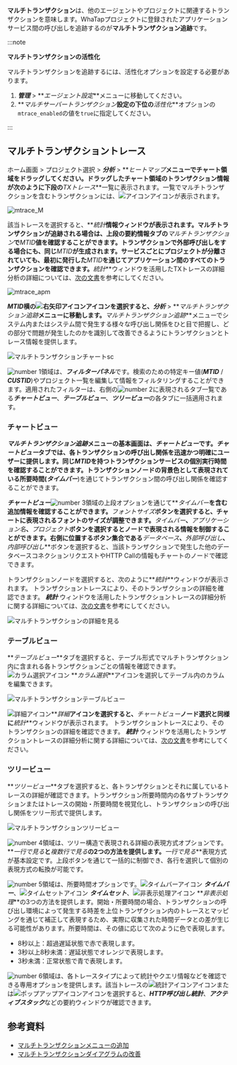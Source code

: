 **マルチトランザクション**は、他のエージェントやプロジェクトに関連するトランザクションを意味します。WhaTapプロジェクトに登録されたアプリケーションサービス間の呼び出しを追跡するのが**マルチトランザクション追跡**です。 

:::note

**マルチトランザクションの活性化**

マルチトランザクションを追跡するには、活性化オプションを設定する必要があります。 

1.  **_管理_** > **_エージェント設定_**メニューに移動してください。 
2.  **_マルチサーバートランザクション_**設定の下位の**_活性化_**オプションの`mtrace_enabled`の値を`true`に指定してください。

:::

## マルチトランザクショントレース

ホーム画面 > プロジェクト選択 > **_分析_** > **_ヒートマップ_**メニューでチャート領域をドラッグしてください。ドラッグしたチャート領域のトランザクション情報が次のように下段の**_TXトレース_**一覧に表示されます。一覧でマルチトランザクションを含むトランザクションには、![アイコン](/img/ic-s-mult-transation.svg)アイコンが表示されます。

![mtrace_M](/img/tx-trace-table.png)

該当トレースを選択すると、**_統計_**情報ウィンドウが表示されます。マルチトランザクションが追跡される場合は、上段の要約情報タブの**_マルチトランザクション_**で**_MTID_**値を確認することができます。トランザクションで外部呼び出しをする場合にも、同じ**_MTID_**が生成されます。サービスごとにプロジェクトが分離されていても、最初に発行した**_MTID_**を通じてアプリケーション間のすべてのトランザクションを確認できます。**_統計_**ウィンドウを活用したTXトレースの詳細分析の詳細については、[次の文書](trs-profile#details)を参考にしてください。

![mtrace_apm](/img/tx-trace-dt-up.png)

**_MTID_**横の![右矢印アイコン](/img/ic-arrow-right.svg)アイコンを選択すると、**_分析_** > **_マルチトランザクション追跡_**メニューに移動します。**_マルチトランザクション追跡_**メニューでシステム内またはシステム間で発生する様々な呼び出し関係をひと目で把握し、どの部分で問題が発生したのかを識別して改善できるようにトランザクションとトレース情報を提供します。 

![マルチトランザクションチャートsc](/img/multi-tx-cht.png)

![number 1](/img/number-01.png)領域は、***フィルターパネル***です。検索のための特定キー値(***MTID*** / ***CUSTID***)やプロジェクト一覧を編集して情報をフィルタリングすることができます。適用されたフィルターは、右側の![number 2](/img/number-02.png)に表現されるタブ一覧である***チャートビュー***、***テーブルビュー***、***ツリービュー***の各タブに一括適用されます。

### チャートビュー

**_マルチトランザクション追跡_**メニューの基本画面は、**_チャートビュー_**です。**_チャートビュー_**タブでは、各トランザクションの呼び出し関係を迅速かつ明確にユーザーに提供します。同じ**_MTID_**を持つトランザクションサービスの個別実行時間を確認することができます。トランザクションノードの背景色として表現されている所要時間(**_タイムバー_**)を通じてトランザクション間の呼び出し関係を確認することができます。 

**_チャートビュー_**![number 3](/img/number-03.png)領域の上段オプションを通じて**_タイムバー_**を含む追加情報を確認することができます。**_フォントサイズ_**ボタンを選択すると、チャートに表現されるフォントのサイズが調整できます。**_タイムバー_**、**_アプリケーション名_**、**_プロジェクト_**ボタンを選択するとノードで表現される情報を制御することができます。右側に位置するボタン集合である**_データベース_**、**_外部呼び出し_**、**_内部呼び出し_**ボタンを選択すると、当該トランザクションで発生した他のデータベースコネクションリクエストやHTTP Callの情報もチャートのノードで確認できます。

トランザクションノードを選択すると、次のように**_統計_**ウィンドウが表示されます。 トランザクショントレースにより、そのトランザクションの詳細を確認できます。 **_統計_** ウィンドウを活用したトランザクショントレースの詳細分析に関する詳細については、[次の文書](trs-profile#details)を参考にしてください。

![マルチトランザクションの詳細を見る](/img/multi-tx-stat.png)

### テーブルビュー

**_テーブルビュー_**タブを選択すると、テーブル形式でマルチトランザクション内に含まれる各トランザクションごとの情報を確認できます。![カラム選択アイコン](/img/ic-column.svg) **_カラム選択_**アイコンを選択してテーブル内のカラムを編集できます。 

![マルチトランザクションテーブルビュー](/img/multi-tx-tb.png)

![詳細アイコン](/img/ic-pageview.svg)**_詳細_**アイコンを選択すると、**_チャートビュー_**ノード選択と同様に**_統計_**ウィンドウが表示されます。 トランザクショントレースにより、そのトランザクションの詳細を確認できます。 **_統計_** ウィンドウを活用したトランザクショントレースの詳細分析に関する詳細については、[次の文書](trs-profile#details)を参考にしてください。

### ツリービュー

**_ツリービュー_**タブを選択すると、各トランザクションとそれに属しているトレースの詳細が確認できます。トランザクション所要時間内の各サブトランザクションまたはトレースの開始・所要時間を視覚化し、トランザクションの呼び出し関係をツリー形式で提供します。 

![マルチトランザクションツリービュー](/img/multi-tx-tr.png)

![number 4](/img/number-04.png)領域は、ツリー構造で表現される詳細の表現方式オプションです。**_一行で見る_**と**_複数行で見る_**の2つの方法を提供します。**_一行で見る_**表現方式が基本設定です。上段ボタンを通じて一括的に制御でき、各行を選択して個別の表現方式の転換が可能です。

![number 5](/img/number-05.png)領域は、所要時間オプションです。![タイムバーアイコン](/img/ic-dashbaord-bar-chart-h.svg) **_タイムバー_**、![タイムセットアイコン](/img/ic-custom-time.svg) **_タイムセット_**、![非表示処理アイコン](/img/ic-eye-invisible.svg) **_非表示処理_**の3つの方法を提供します。開始・所要時間の場合、トランザクションの呼び出し環境によって発生する時差を上位トランザクション内のトレースとマッピングを通じて補正して表現するため、実際に収集された時間データとの差が生じる可能性があります。所要時間は、その値に応じて次のように色で表現します。

-   8秒以上：<span class='etrs'>超過遅延</span>状態で<span class='etrs'>赤</span>で表現します。
-   3秒以上8秒未満：<span class='ov5ud10'>遅延</span>状態で<span class='ov5ud10'>オレンジ</span>で表現します。
-   3秒未満：<span class='woer'>正常</span>状態で<span class='woer'>青</span>で表現します。

![number 6](/img/number-06.png)領域は、各トレースタイプによって統計やクエリ情報などを確認できる専用オプションを提供します。該当トレースの![統計アイコン](/img/ic-static.svg)アイコンまたは![ポップアップアイコン](/img/ic-popup.svg)アイコンを選択すると、***HTTP呼び出し統計***、***アクティブスタック***などの要約ウィンドウが確認できます。

## 参考資料

-   [マルチトランザクションメニューの追加](https://www.whatap.io/ko/blog/85/index.html)
-   [マルチトランザクションダイアグラムの改善](https://www.whatap.io/ko/blog/72/index.html)

<!-- 

**멀티 트랜잭션**은 다른 에이전트나 프로젝트와 연관된 트랜잭션을 의미합니다. 와탭 프로젝트에 등록된 애플리케이션 서비스 간의 호출을 추적하는 것이 **멀티 트랜잭션 추적**입니다. 

:::note 
멀티 트랜잭션 활성화
멀티 트랜잭션을 추적하려면 활성화 옵션을 설정해야 합니다. 
1. ***관리*** > ***에이전트 설정*** 메뉴로 이동하세요. 
1. ***멀티서버 트랜잭션*** 설정 하위의 ***활성화*** 옵션 `mtrace_enabled`의 값을 `true`로 지정하세요.
:::

1. 홈 화면 > 프로젝트 선택 > ***분석*** > ***히트맵*** 메뉴에서 차트 영역을 드래그하세요.<br/>
  드래그한 차트 영역의 트랜잭션 정보가 다음과 같이 하단 ***TX 트레이스*** 목록에 나타납니다. 목록에서 멀티 트랜잭션을 포함한 트랜잭션은 ![아이콘](/img/ic-s-mult-transation.svg) 아이콘이 표시됩니다.

  ![mtrace_M](/img/tx-trace-table.png)

1. 해당 트레이스를 선택하면 ***통계*** 정보 창이 나타납니다.<br/>
  멀티 트랜잭션이 추적되는 경우 상단 요약 정보 탭의 ***멀티 트랜잭션***에서 **MTID** 값을 확인할 수 있습니다. 트랜잭션에서 외부 호출을 하는 경우에도 동일한 **MTID**가 생성됩니다. 업무별로 프로젝트가 분리되어 있더라도 처음 발급한 **MTID**를 통해 애플리케이션 간의 모든 트랜잭션을 확인할 수 있습니다. ***통계*** 창을 활용한 TX 트레이스 상세 분석에 관한 자세한 내용은 [다음 문서](trs-profile#details)를 참조하세요.

  ![mtrace_apm](/img/tx-trace-dt-up.png)

1. ***멀티 트랜잭션*** 옆의 ![오른쪽 화살표 아이콘](/img/ic-arrow-right.svg) 아이콘을 선택하면 ***분석*** > ***멀티 트랜잭션 추적*** 메뉴로 이동합니다.<br/>
  ***멀티 트랜잭션 추적*** 메뉴의 기본 화면은 ***차트 뷰***입니다. ***차트 뷰*** 탭에서는 동일한 **MTID**를 갖는 트랜잭션 서비스들의 개별 수행 시간을 확인할 수 있습니다.

  ![멀티 트랜잭션 차트](/img/multi-tx-cht.png)

1. ***테이블 뷰*** 탭을 선택하세요.<br/>
  ***테이블 뷰*** 탭에서는 티어별 트랜잭션 트레이스 정보를 확인할 수 있습니다. 

  ![멀티 트랜잭션 테이블 뷰](/img/multi-tx-tb.png)

  ![상세 아이콘](/img/ic-pageview.svg)상세 아이콘을 선택하면 ***통계*** 창이 나타납니다. 같은 프로젝트에 속한 애플리케이션 서비스 간의 호출 관계를 확인할 수 있습니다. 

  ![멀티 트랜잭션 상세 보기](/img/multi-tx-stat.png)
  
:::note
Caller와 Callee
* **Caller**: 서비스를 호출한 트랜잭션(호출자)을 의미합니다.
* **Callee**: 서비스를 호출 당한 트랜잭션(피호출자)을 의미합니다.
:::

## 참고 자료

* [멀티 트랜잭션 메뉴 추가](https://www.whatap.io/ko/blog/85/index.html)
* [멀티트랜잭션 다이어그램 개편](https://www.whatap.io/ko/blog/72/index.html)

-->

<!-- 
 * ![왼쪽 아이콘](/img/ic-metrics-cube-back.svg) 아이콘을 선택하면 ***프로젝트 목록***을 숨기고 차트에 집중할 수 있도록 ***차트 뷰*** 영역을 확장시킬 수 있습니다.
 같은 프로젝트에 속한 애플리케이션 서비스들 간의 호출 관계는 트레이스 내에서 데이터를 확인할 수 있습니다.
-->

<!--
서비스(업무) 별로 분리되어 있는 애플리케이션 서비스들 간의 호출을 추적할 수 있습니다. 와탭에 등록되어 있는 프로젝트라면 프로젝트에 등록된 애플리케이션 서비스들 간의 호출에 대한 추적을 말합니다.
화면에서 멀티 트랜잭션 추적이 적용된 경우 히트맵 트랜잭션을 드래그하세요.

-->

<!--

**멀티 트랜잭션**은 다른 APM과 연계된 트랜잭션을 의미합니다. 단일 APM에서 분리된 모든 트랜잭션을 수집하면 부하가 많이 걸리기 때문에 하나의 트랜잭션에 연계된 트랜잭션을 같이 수집합니다. **멀티 멀티 트랜잭션 추적**은 와탭 프로젝트에 등록된 애플리케이션 서비스 간의 호출을 추적하는 것을 의미합니다.

1. 멀티 트랜잭션을 추적하려면 에이전트 설정 파일에 다음 옵션을 설정하세요.<br/>
  `mtrace_enabled`는 값이 `true`일 때 기본값 10% 비율로 멀티 트랜잭션을 추적합니다.  

  ```ini title='whatap.conf'
  mtrace_enabled=true 
  ```

-->
